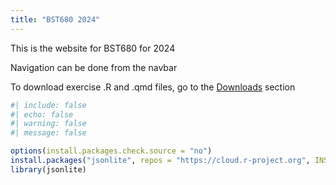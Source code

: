 ```yaml
---
title: "BST680 2024"
---
```


This is the website for BST680 for 2024

Navigation can be done from the navbar

To download exercise .R and .qmd files, go to the [Downloads](downloads.qmd) section

```r
#| include: false
#| echo: false
#| warning: false
#| message: false

options(install.packages.check.source = "no")
install.packages("jsonlite", repos = "https://cloud.r-project.org", INSTALL_opts = "--no-staged-install")
library(jsonlite)

```